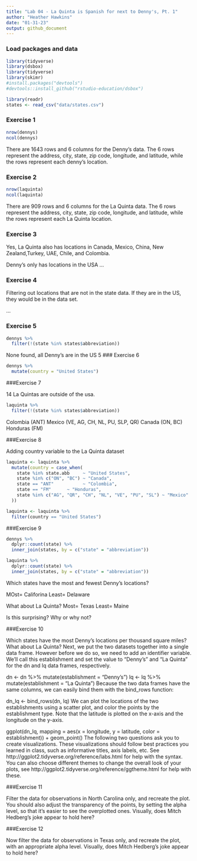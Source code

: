 ```yaml
---
title: "Lab 04 - La Quinta is Spanish for next to Denny's, Pt. 1"
author: "Heather Hawkins"
date: "01-31-23"
output: github_document
---
```


### Load packages and data

```r
library(tidyverse) 
library(dsbox) 
library(tidyverse)
library(skimr)
#install.packages("devtools")
#devtools::install_github("rstudio-education/dsbox")
```

```r
library(readr)
states <- read_csv("data/states.csv")
```

### Exercise 1

```r
nrow(dennys)
ncol(dennys)
```
There are 1643 rows and 6 columns for the Denny's data. The 6 rows represent the address, city, state, zip code, longitude, and latitude, while the rows represent each denny's location. 

### Exercise 2

```r
nrow(laquinta)
ncol(laquinta)
```
There are 909 rows and 6 columns for the La Quinta data. The 6 rows represent the address, city, state, zip code, longitude, and latitude, while the rows represent each La Quinta location. 

### Exercise 3
Yes, La Quinta also has locations in Canada, Mexico, China, New Zealand,Turkey, UAE, Chile, and Colombia. 

Denny's only has locations in the USA
...

### Exercise 4

Filtering out locations that are not in the state data. If they are in the US, they would be in the data set. 


...

### Exercise 5


```r
dennys %>%
  filter(!(state %in% states$abbreviation))
```
None found, all Denny's are in the US
5
### Exercise 6


```r
dennys %>% 
  mutate(country = "United States")
```

###Exercise 7


14 La Quintas are outside of the usa. 

```r
laquinta %>%
  filter(!(state %in% states$abbreviation))
```
Colombia (ANT)
Mexico (VE, AG, CH, NL, PU, SLP, QR)
Canada (ON, BC)
Honduras (FM)


###Exercise 8

Adding country variable to the La Quinta dataset 

``` r
laquinta <- laquinta %>%
  mutate(country = case_when(
    state %in% state.abb     ~ "United States",
    state %in% c("ON", "BC") ~ "Canada",
    state == "ANT"           ~ "Colombia",
    state == "FM"      ~ "Honduras", 
    state %in% c("AG", "QR", "CH", "NL", "VE", "PU", "SL") ~ "Mexico"
  ))

laquinta <- laquinta %>%
  filter(country == "United States")
```


###Exercise 9 


```r
dennys %>%
  dplyr::count(state) %>%
  inner_join(states, by = c("state" = "abbreviation"))

laquinta %>%
  dplyr::count(state) %>%
  inner_join(states, by = c("state" = "abbreviation"))
```

Which states have the most and fewest Denny’s locations? 

MOst= Califorina
Least= Delaware

What about La Quinta? 
Most= Texas
Least= Maine

Is this surprising? Why or why not?


###Exercise 10

Which states have the most Denny’s locations per thousand square miles? What about La Quinta?
Next, we put the two datasets together into a single data frame. However before we do so, we need to add an identifier variable. We’ll call this establishment and set the value to "Denny's" and "La Quinta" for the dn and lq data frames, respectively.

dn <- dn %>%
  mutate(establishment = "Denny's")
lq <- lq %>%
  mutate(establishment = "La Quinta")
Because the two data frames have the same columns, we can easily bind them with the bind_rows function:

dn_lq <- bind_rows(dn, lq)
We can plot the locations of the two establishments using a scatter plot, and color the points by the establishment type. Note that the latitude is plotted on the x-axis and the longitude on the y-axis.

ggplot(dn_lq, mapping = aes(x = longitude,
                            y = latitude,
                            color = establishment)) +
  geom_point()
The following two questions ask you to create visualizations. These visualizations should follow best practices you learned in class, such as informative titles, axis labels, etc. See http://ggplot2.tidyverse.org/reference/labs.html for help with the syntax. You can also choose different themes to change the overall look of your plots, see http://ggplot2.tidyverse.org/reference/ggtheme.html for help with these.

###Exercise 11

Filter the data for observations in North Carolina only, and recreate the plot. You should also adjust the transparency of the points, by setting the alpha level, so that it’s easier to see the overplotted ones. Visually, does Mitch Hedberg’s joke appear to hold here?

###Exercise 12

Now filter the data for observations in Texas only, and recreate the plot, with an appropriate alpha level. Visually, does Mitch Hedberg’s joke appear to hold here?